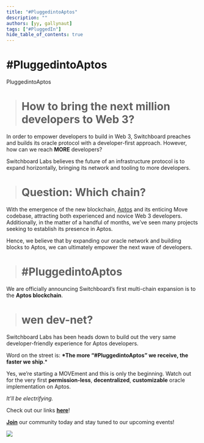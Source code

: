 ```yaml
---
title: "#PluggedintoAptos"
description: ""
authors: [yy, gallynaut]
tags: ["#PluggedIn"]
hide_table_of_contents: true
---
```


# #PluggedintoAptos

PluggedintoAptos

> # **How to bring the next million developers to Web 3?**

In order to empower developers to build in Web 3, Switchboard preaches and
builds its oracle protocol with a developer-first approach. However, how can we
reach **MORE** developers?

Switchboard Labs believes the future of an infrastructure protocol is to expand
horizontally, bringing its network and tooling to more developers.

> # Question: Which chain?

With the emergence of the new blockchain, [Aptos](https://aptoslabs.com/) and
its enticing Move codebase, attracting both experienced and novice Web 3
developers. Additionally, in the matter of a handful of months, we’ve seen many
projects seeking to establish its presence in Aptos.

Hence, we believe that by expanding our oracle network and building blocks to
Aptos, we can ultimately empower the next wave of developers.

> # #PluggedintoAptos

We are officially announcing Switchboard’s first multi-chain expansion is to the
**Aptos blockchain**.

> # wen dev-net?

Switchboard Labs has been heads down to build out the very same
developer-friendly experience for Aptos developers.

Word on the street is: **\*The more “#PluggedintoAptos” we receive, the faster
we ship**.\*

Yes, we’re starting a MOVEment and this is only the beginning. Watch out for the
very first **permission-less**, **decentralized**, **customizable** oracle
implementation on Aptos.

_It’ll be electrifying._

Check out our links [**here**](https://linktr.ee/switchboardxyz)!

[**Join**](https://discord.gg/switchboardxyz) our community today and stay tuned
to our upcoming events!

![](https://cdn-images-1.medium.com/max/4560/1*H6sMX3iUO0ZSEK_6V-IOBg.png)
